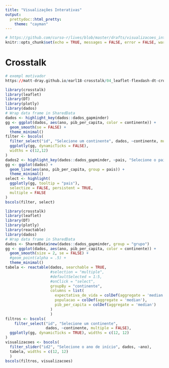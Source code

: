 ```yaml
---
title: "Visualizações Interativas"
output: 
  prettydoc::html_pretty:
    theme: "cayman"
---
```


```r
# https://github.com/curso-r/lives/blob/master/drafts/visualizacoes_interativas.Rmd
knitr::opts_chunk$set(echo = TRUE, messages = FALSE, error = FALSE, warning = FALSE, results = TRUE)
```

# Crosstalk

```r
# exempl motivador 
https://matt-dray.github.io/earl18-crosstalk/04_leaflet-flexdash-dt-crosstalk.html
```

```r
library(crosstalk)
library(leaflet)
library(DT)
library(plotly)
library(dados)
# Wrap data frame in SharedData
dados <- highlight_key(dados::dados_gapminder)
gg <- ggplot(dados, aes(ano, pib_per_capita, color = continente)) +
  geom_smooth(se = FALSE) + 
  theme_minimal()
filter <- bscols(
  filter_select("id", "Selecione um continente", dados, ~continente, multiple = TRUE),
  ggplotly(gg, dynamicTicks = FALSE),
  widths = c(12,12)
)
dados2 <- highlight_key(dados::dados_gapminder, ~pais, "Selecione o país")
gg <- ggplot(dados) +
  geom_line(aes(ano, pib_per_capita, group = pais)) + 
  theme_minimal()
select <- highlight(
  ggplotly(gg, tooltip = "pais"), 
  selectize = FALSE, persistent = TRUE,
  multiple = FALSE
)
bscols(filter, select)
```

```r
library(crosstalk)
library(leaflet)
library(DT)
library(plotly)
library(reactable)
library(dados)
# Wrap data frame in SharedData
dados <- SharedData$new(dados::dados_gapminder, group = "grupo")
gg <- ggplot(dados, aes(ano, pib_per_capita, color = continente)) +
  geom_smooth(size = 2, se = FALSE) + 
  #geom_point(alpha = .5) + 
  theme_minimal()
tabela <- reactable(dados, searchable = TRUE,
                    #selection = "multiple",
                    #defaultSelected = 1:5,
                    #onClick = "select",
                    groupBy = "continente",
                    columns = list(
                      expectativa_de_vida = colDef(aggregate = 'median'),
                      populacao = colDef(aggregate = 'median'),
                      pib_per_capita = colDef(aggregate = 'median')
                    )
                    )
filtros <- bscols(
    filter_select("id", "Selecione um continente",
                  dados, ~continente, multiple = FALSE),
  ggplotly(gg, dynamicTicks = TRUE), widths = c(12, 12)
)
visualizacoes <- bscols(
  filter_slider("id2", "Selecione o ano de início", dados, ~ano),
  tabela, widths = c(12, 12)
  )
bscols(filtros, visualizacoes)
```